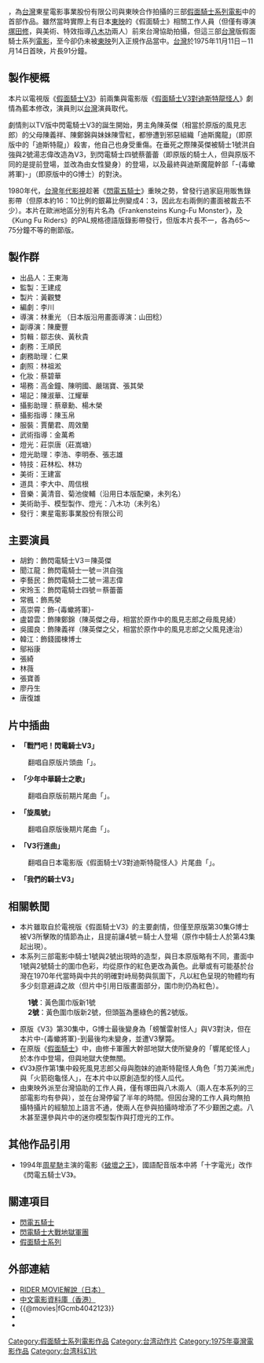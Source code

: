 {{Unreferenced|time=2014-07-15T00:53:08+00:00}}
{{noteTA
|G1=KamenRider
}}
{{no footnotes|time=2015-4-16}}{{Infobox Film |
  name           = 閃電騎士V3|
  original_name  = ''{{lang|en|The Super Riders V3}}''|
  image          = |
  director       = [[林重光|林重光]]<br>山田稔(沿用日版畫面部份)||
  producer       = 黃觀雙|
  writer         = 李川|
  starring       = [[胡鈞_(台灣演員)|胡鈞]]<br>[[聞江龍|聞江龍]]<br>[[李藝民|李藝民]]<br>[[宋玲玉|宋玲玉]]<br>[[常楓|常楓]]<br>[[高崇霄|高崇霄]]|
  music          = |
  distributor    = 東星電影事業股份有限公司|
  released       = {{TWN}}{{film date|1975|11|11}}|
  runtime        = 91 分鐘|
  language       = 華語 |
  followed_by    = [[閃電五騎士|閃電五騎士]]<BR/>[[閃電騎士大戰地獄軍團|閃電騎士大戰地獄軍團]]
}}

{{engname|《閃電騎士V3》|''The Super Riders V3''}}，為[[台灣|台灣]]東星電影事業股份有限公司與東映合作拍攝的三部[[假面騎士系列|假面騎士系列]][[電影|電影]]中的首部作品。雖然當時實際上有日本[[東映|東映]]的《假面騎士》相關工作人員（但僅有導演[[塚田修|塚田修]]，與美術、特效指導[[八木功|八木功]]兩人）前來台灣協助拍攝，但這三部[[台灣|台灣]]版假面騎士系列[[電影|電影]]，至今卻仍未被[[東映|東映]]列入正規作品當中。[[台灣|台灣]]於1975年11月11日－11月14日首映，片長91分鐘。
==製作梗概==
本片以電視版《[[假面騎士V3|假面騎士V3]]》前兩集與電影版《[[假面騎士V3對迪斯特龍怪人|假面騎士V3對迪斯特龍怪人]]》劇情為藍本修改，演員則以[[台灣|台灣]]演員取代。

劇情則以TV版中閃電騎士V3的誕生開始，男主角陳英傑（相當於原版的風見志郎）的父母陳義祥、陳鄭錦與妹妹陳雪紅，都慘遭到邪惡組織「迪斯魔龍」（即原版中的「迪斯特龍」）殺害，他自己也身受重傷。在垂死之際陳英傑被騎士1號洪自強與2號湯志偉改造為V3，到閃電騎士四號蔡蕾蕾（即原版的騎士人，但與原版不同的是提前登場，並改為由女性變身）的登場，以及最終與迪斯魔龍幹部「-{毒蠍將軍}-」（即原版中的G博士）的對決。

1980年代，[[台灣|台灣]][[年代影視|年代影視]]趁著《[[閃電五騎士|閃電五騎士]]》重映之勢，曾發行過家庭用販售錄影帶（但原本約16：10比例的銀幕比例變成4：3，因此左右兩側的畫面被裁去不少）。本片在歐洲地區分別有片名為《Frankensteins Kung-Fu Monster》，及《Kung Fu Riders》的PAL規格德語版錄影帶發行，但版本片長不一，各為65～75分鐘不等的刪節版。

==製作群==
*出品人：王東海
*監製：王建成 
*製片：黃觀雙
*編劇：李川
*導演：林重光 （日本版沿用畫面導演：山田稔）
*副導演：陳慶豐
*剪輯：鄒志俠、黃秋貴
*劇務：王順民
*劇務助理：仁果
*劇照：林祖淞
*化妝：蔡碧華
*場務：高金鐘、陳明國、嚴瑞寶、張其榮
*場記：陳淑華、江耀華
*攝影助理：蔡章勳、楊木榮
*攝影指導：陳玉帛
*服裝：賈蘭君、周效蘭
*武術指導：金萬希
*燈光：莊崇唐（莊嵩塘）
*燈光助理：李浩、李明泰、張志雄
*特技：莊林松、林功
*美術：王建富
*道具：李大中、周信根
*音樂：黃清音、菊池俊輔（沿用日本版配樂，未列名）
*美術助手、模型製作、燈光：八木功（未列名）
*發行：東星電影事業股份有限公司

==主要演員==
*胡鈞：飾閃電騎士V3＝陳英傑
*聞江龍：飾閃電騎士一號＝洪自強
*李藝民：飾閃電騎士二號＝湯志偉
*宋玲玉：飾閃電騎士四號＝蔡蕾蕾
*常楓：飾馬榮
*高崇霄：飾-{毒蠍將軍}-
*盧碧雲：飾陳鄭錦（陳英傑之母，相當於原作中的風見志郎之母風見綾）     
*吳國良：飾陳義祥（陳英傑之父，相當於原作中的風見志郎之父風見達治） 
*韓江：飾錢國棟博士
*鄔裕康
*張綺
*林薇
*張寶善
*廖丹生
*唐復雄

==片中插曲==
*'''「戰鬥吧！閃電騎士V3」'''
:翻唱自原版片頭曲「{{lang|ja|戦え！仮面ライダーV3}}」。
*'''「少年中華騎士之歌」'''
:翻唱自原版前期片尾曲「{{lang|ja|少年仮面ライダー隊の歌}}」。
*'''「旋風號」'''
:翻唱自原版後期片尾曲「{{lang|ja|走れハリケーン}}」。
*'''「V3行進曲」'''
:翻唱自日本電影版《假面騎士V3對迪斯特龍怪人》片尾曲「{{lang|ja|V3のマーチ}}」。
*'''「我們的騎士V3」'''
==相關軼聞==
*本片雖取自於電視版《假面騎士V3》的主要劇情，但僅至原版第30集G博士被V3所擊敗的情節為止，且提前讓4號＝騎士人登場（原作中騎士人於第43集起出現）。
*本系列三部電影中騎士1號與2號出現時的造型，與日本原版略有不同，畫面中1號與2號騎士的圍巾色彩，均從原作的紅色更改為黃色。此舉或有可能基於台灣在1970年代當時與中共的明確對峙局勢與氛圍下，凡以紅色呈現的物體均有多少刻意避諱之故（但片中引用日版畫面部分，圍巾則仍為紅色）。
:'''1號'''：黃色圍巾版新1號<br>
:'''2號'''：黃色圍巾版新2號，但頭盔為墨綠色的舊2號版。
*原版《V3》第30集中，G博士最後變身為「螃蟹雷射怪人」與V3對決，但在本片中-{毒蠍將軍}-到最後均未變身，並遭V3擊斃。
*在原版《[[假面騎士|假面騎士]]》中，由修卡軍團大幹部地獄大使所變身的「響尾蛇怪人」於本作中登場，但與地獄大使無關。
*《V3》原作第1集中殺死風見志郎父母與胞妹的迪斯特龍怪人角色「剪刀美洲虎」與「火箭砲龜怪人」，在本片中以原創造型的怪人瓜代。
*由東映外派至台灣協助的工作人員，僅有塚田與八木兩人（兩人在本系列的三部電影均有參與），並在台灣停留了半年的時間。但因台灣的工作人員均無拍攝特攝片的經驗加上語言不通，使兩人在參與拍攝時增添了不少艱困之處。八木甚至還參與片中的迷你模型製作與打燈光的工作。

==其他作品引用==
*1994年[[周星馳|周星馳]]主演的電影《[[破壞之王|破壞之王]]》，國語配音版本中將「十字電光」改作《閃電五騎士V3》。

==關連項目==
*[[閃電五騎士|閃電五騎士]]
*[[閃電騎士大戰地獄軍團|閃電騎士大戰地獄軍團]]
*[[假面騎士系列|假面騎士系列]]

==外部連結==
*[http://www005.upp.so-net.ne.jp/a_matsu/G-rider1.HTM RIDER MOVIE解說（日本）]
*[http://www.dianying.com/ft/title/19518 中文電影資料庫（香港）]
*{{@movies|fGcmb4042123}}
*{{hkmdb title|10254}}
*{{douban}}


{{幪面超人系列}}
{{DEFAULTSORT:SUPER RIDER V3}}
[[Category:假面騎士系列電影作品|Category:假面騎士系列電影作品]]
[[Category:台湾动作片|Category:台湾动作片]]
[[Category:1975年臺灣電影作品|Category:1975年臺灣電影作品]]
[[Category:台湾科幻片|Category:台湾科幻片]]